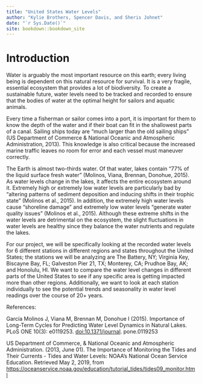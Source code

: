 ```yaml
---
title: "United States Water Levels"
author: "Kylie Brothers, Spencer Davis, and Sheris Johnet"
date: "`r Sys.Date()`"
site: bookdown::bookdown_site
---
```


# Introduction

Water is arguably the most important resource on this earth; every living being is dependent on this natural resource for survival. It is a very fragile, essential ecosystem that provides a lot of biodiversity. To create a sustainable future, water levels need to be tracked and recorded to ensure that the bodies of water at the optimal height for sailors and aquatic animals.

Every time a fisherman or sailor comes into a port, it is important for them to know the depth of the water and if their boat can fit in the shallowest parts of a canal. Sailing ships today are "much larger than the old sailing ships" (US Department of Commerce & National Oceanic and Atmospheric Administration, 2013). This knowledge is also critical because the increased marine traffic leaves no room for error and each vessel must maneuver correctly.

The Earth is almost two-thirds water. Of that water, lakes contain "77% of the liquid surface fresh water" (Molinos, Viana, Brennan, Donohue, 2015). As water levels change in the lakes, it affects the entire ecosystem around it. Extremely high or extremely low water levels are particularly bad by "altering patterns of sediment deposition and inducing shifts in their trophic state" (Molinos et al., 2015). In addition, the extremely high water levels cause "shoreline damage" and extremely low water levels "generate water quality issues" (Molinos et al., 2015). Although these extreme shifts in the water levels are detrimental on the ecosystem, the slight fluctuations in water levels are healthy since they balance the water nutrients and regulate the lakes.

For our project, we will be specifically looking at the recorded water levels for 6 different stations in different regions and states throughout the United States; the stations we will be analyzing are The Battery, NY; Virginia Key, Biscayne Bay, FL; Galveston Pier 21, TX; Monterey, CA; Prudhoe Bay, AK; and Honolulu, HI. We want to compare the water level changes in different parts of the United States to see if any specific area is getting impacted more than other regions. Additionally, we want to look at each station individually to see the potential trends and seasonality in water level readings over the course of 20+ years.

References:

García Molinos J, Viana M, Brennan M, Donohue I (2015). Importance of Long-Term Cycles for Predicting Water Level Dynamics in Natural Lakes. PLoS ONE 10(3): e0119253. <doi:10.1371/journal>. pone.0119253

US Department of Commerce, & National Oceanic and Atmospheric Administration. (2013, June 01). The Importance of Monitoring the Tides and Their Currents - Tides and Water Levels: NOAA's National Ocean Service Education. Retrieved May 2, 2019, from <https://oceanservice.noaa.gov/education/tutorial_tides/tides09_monitor.html>
